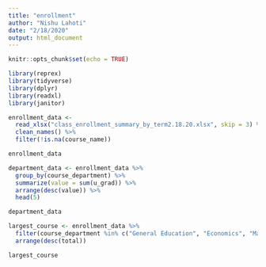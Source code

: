```yaml
---
title: "enrollment"
author: "Nishu Lahoti"
date: "2/18/2020"
output: html_document
---
```


```r
knitr::opts_chunk$set(echo = TRUE)

library(reprex)
library(tidyverse)
library(dplyr)
library(readxl)
library(janitor)

enrollment_data <- 
  read_xlsx("class_enrollment_summary_by_term2.18.20.xlsx", skip = 3) %>%
  clean_names() %>%
  filter(!is.na(course_name))

enrollment_data

```


```r

department_data <- enrollment_data %>%
  group_by(course_department) %>%
  summarize(value = sum(u_grad)) %>%
  arrange(desc(value)) %>%
  head(5)

department_data

largest_course <- enrollment_data %>%
  filter(course_department %in% c("General Education", "Economics", "Mathematics", "Computer Science", "Government")) %>%
  arrange(desc(total))

largest_course

```

